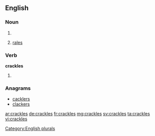 ==English==

===Noun===
{{head|en}}

# {{plural of|crackle}}
# {{context|medicine|plurae tantum|lung sounds|lang=en}} [[rales]]

===Verb===
'''crackles'''

# {{en-third-person singular of|crackle}}

===Anagrams===
* [[cacklers#English|cacklers]]
* [[clackers#English|clackers]]

[[Category:English plurals]]

[[ar:crackles]]
[[de:crackles]]
[[fr:crackles]]
[[mg:crackles]]
[[sv:crackles]]
[[ta:crackles]]
[[vi:crackles]]